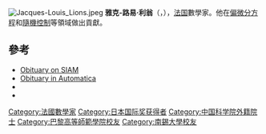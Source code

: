 [[File:Jacques-Louis_Lions.jpeg|thumb]]
'''雅克-路易·利翁'''（{{lang-fr|Jacques-Louis Lions}}，{{bd|1928年|5月3日|2001年|5月17日}}），[[法国|法国]]數學家。他在[[偏微分方程|偏微分方程]]和[[隨機控制|隨機控制]]等領域做出貢獻。

==參考==
*[https://web.archive.org/web/20070926224341/http://www.siam.org/news/news.php?id=560 Obituary on SIAM]
*[http://www.autsubmit.com/editorials/ed38_4.html Obituary in Automatica] {{Wayback|url=http://www.autsubmit.com/editorials/ed38_4.html |date=20160319051320 }}
* {{MacTutor Biography|id=Lions_Jacques-Louis}}
* {{MathGenealogy|id=36703}}

{{日本国际奖获得者}}
{{Authority control}}

{{DEFAULTSORT:Lions, Jacques-Louis}}
[[Category:法國數學家|Category:法國數學家]]
[[Category:日本国际奖获得者|Category:日本国际奖获得者]]
[[Category:中国科学院外籍院士|Category:中国科学院外籍院士]]
[[Category:巴黎高等師範學院校友|Category:巴黎高等師範學院校友]]
[[Category:南錫大學校友|Category:南錫大學校友]]
{{中国科学院外籍院士}}
